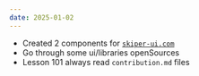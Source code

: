 ```yaml
---
date: 2025-01-02
---
```


- Created 2 components for [`skiper-ui.com`](https://skiper-ui.com)
- Go through some ui/libraries openSources
- Lesson 101 always read `contribution.md` files 